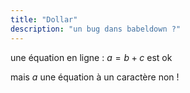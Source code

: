 ```yaml
---
title: "Dollar"
description: "un bug dans babeldown ?"
---
```


une équation en ligne : $a = b + c$ est ok

mais $a$ une équation à un caractère non !
